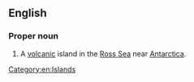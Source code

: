 ==English==
{{wikipedia}}
===Proper noun===
{{en-proper noun|head=[[Ross]] [[island|Island]]}}

# A [[volcanic]] island in the [[Ross Sea]] near [[Antarctica]].

[[Category:en:Islands]]